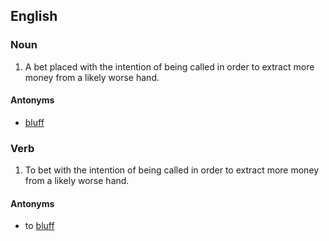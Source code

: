 ==English==

===Noun===
{{en-noun|head=[[value]] [[bet]]}}

# {{poker}} A bet placed with the intention of being called in order to extract more money from a likely worse hand. 

====Antonyms====

* [[bluff]]

===Verb===
{{en-verb|head=[[value]] [[bet]]|value bets|value betting|value bet}}

# {{poker}} To bet with the intention of being called in order to extract more money from a likely worse hand.

====Antonyms====

* to [[bluff]]